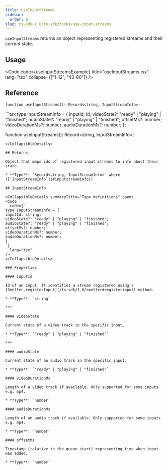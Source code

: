```yaml
---
title: useInputStreams
sidebar:
  order: 0
slug: ts-sdk/1.0/ts-sdk/hooks/use-input-streams
---
```



`useInputStreams` returns an object representing registered streams and their current state.

## Usage

<Code code={useInputStreamsExample} title="useInputStreams.tsx" lang="tsx" collapse={["1-12", "43-80"]} />

## Reference

```tsx
function useInputStreams(): Record<string, InputStreamInfo>;
```

<CollapsibleDetails summaryTitle="Type definitions">
  ```tsx
  type InputStreamInfo = {
    inputId: Id;
    videoState?: "ready" | "playing" | "finished";
    audioState?: "ready" | "playing" | "finished";
    offsetMs?: number;
    videoDurationMs?: number;
    audioDurationMs?: number;
  };

  function useInputStreams(): Record<string, InputStreamInfo>;
  ```
</CollapsibleDetails>

## Returns

Object that maps ids of registered input streams to info about their state.

* **Type**: `Record<string, InputStreamInfo>` where ([`InputStreamInfo`](#inputstreaminfo))

## InputStreamInfo

<CollapsibleDetails summaryTitle="Type definitions" open>
  <Code
    code={`
type InputStreamInfo = {
  inputId: string;
  videoState?: "ready" | "playing" | "finished"; 
  audioState?: "ready" | "playing" | "finished";
  offsetMs?: number;
  videoDurationMs?: number;
  audioDurationMs?: number;
}
`}
    lang="tsx"
  />
</CollapsibleDetails>

### Properties

#### inputId

ID of an input. It identifies a stream registered using a [Smelter.registerInput](/ts-sdk/1.0/smelter#registerinput) method.

* **Type**: `string`

***

#### videoState

Current state of a video track in the specific input.

* **Type**: `"ready" | "playing" | "finished"`

***

#### audioState

Current state of an audio track in the specific input.

* **Type**: `"ready" | "playing" | "finished"`

#### videoDurationMs

Length of a video track if available. Only supported for some inputs e.g. mp4.

* **Type**: `number`

#### audioDurationMs

Length of an audio track if available. Only supported for some inputs e.g. mp4.

* **Type**: `number`

#### offsetMs

Timestamp (relative to the queue start) representing time when input was added.

* **Type**: `number`
